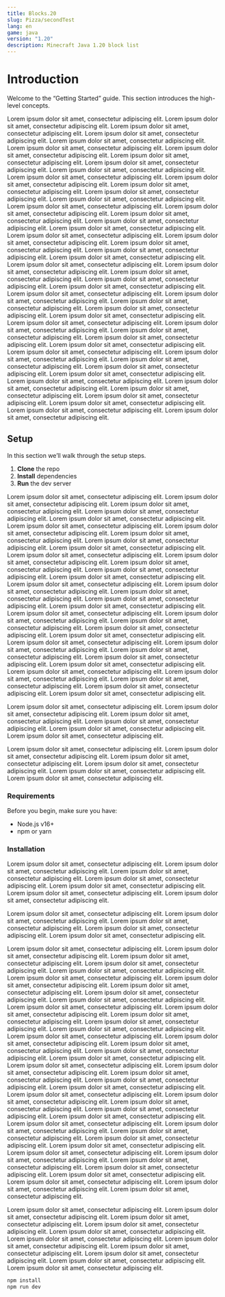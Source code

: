 ```yaml
---
title: Blocks.20
slug: Pizza/secondTest
lang: en
game: java
version: "1.20"
description: Minecraft Java 1.20 block list
---
```

# Introduction

Welcome to the “Getting Started” guide. This section introduces the high-level concepts.

Lorem ipsum dolor sit amet, consectetur adipiscing elit.
Lorem ipsum dolor sit amet, consectetur adipiscing elit.
Lorem ipsum dolor sit amet, consectetur adipiscing elit.
Lorem ipsum dolor sit amet, consectetur adipiscing elit.
Lorem ipsum dolor sit amet, consectetur adipiscing elit.
Lorem ipsum dolor sit amet, consectetur adipiscing elit.
Lorem ipsum dolor sit amet, consectetur adipiscing elit.
Lorem ipsum dolor sit amet, consectetur adipiscing elit.
Lorem ipsum dolor sit amet, consectetur adipiscing elit.
Lorem ipsum dolor sit amet, consectetur adipiscing elit.
Lorem ipsum dolor sit amet, consectetur adipiscing elit.
Lorem ipsum dolor sit amet, consectetur adipiscing elit.
Lorem ipsum dolor sit amet, consectetur adipiscing elit.
Lorem ipsum dolor sit amet, consectetur adipiscing elit.
Lorem ipsum dolor sit amet, consectetur adipiscing elit.
Lorem ipsum dolor sit amet, consectetur adipiscing elit.
Lorem ipsum dolor sit amet, consectetur adipiscing elit.
Lorem ipsum dolor sit amet, consectetur adipiscing elit.
Lorem ipsum dolor sit amet, consectetur adipiscing elit.
Lorem ipsum dolor sit amet, consectetur adipiscing elit.
Lorem ipsum dolor sit amet, consectetur adipiscing elit.
Lorem ipsum dolor sit amet, consectetur adipiscing elit.
Lorem ipsum dolor sit amet, consectetur adipiscing elit.
Lorem ipsum dolor sit amet, consectetur adipiscing elit.
Lorem ipsum dolor sit amet, consectetur adipiscing elit.
Lorem ipsum dolor sit amet, consectetur adipiscing elit.
Lorem ipsum dolor sit amet, consectetur adipiscing elit.
Lorem ipsum dolor sit amet, consectetur adipiscing elit.
Lorem ipsum dolor sit amet, consectetur adipiscing elit.
Lorem ipsum dolor sit amet, consectetur adipiscing elit.
Lorem ipsum dolor sit amet, consectetur adipiscing elit.
Lorem ipsum dolor sit amet, consectetur adipiscing elit.
Lorem ipsum dolor sit amet, consectetur adipiscing elit.
Lorem ipsum dolor sit amet, consectetur adipiscing elit.
Lorem ipsum dolor sit amet, consectetur adipiscing elit.
Lorem ipsum dolor sit amet, consectetur adipiscing elit.
Lorem ipsum dolor sit amet, consectetur adipiscing elit.
Lorem ipsum dolor sit amet, consectetur adipiscing elit.
Lorem ipsum dolor sit amet, consectetur adipiscing elit.
Lorem ipsum dolor sit amet, consectetur adipiscing elit.
Lorem ipsum dolor sit amet, consectetur adipiscing elit.
Lorem ipsum dolor sit amet, consectetur adipiscing elit.
Lorem ipsum dolor sit amet, consectetur adipiscing elit.
Lorem ipsum dolor sit amet, consectetur adipiscing elit.
Lorem ipsum dolor sit amet, consectetur adipiscing elit.
Lorem ipsum dolor sit amet, consectetur adipiscing elit.
Lorem ipsum dolor sit amet, consectetur adipiscing elit.
Lorem ipsum dolor sit amet, consectetur adipiscing elit.
Lorem ipsum dolor sit amet, consectetur adipiscing elit.
Lorem ipsum dolor sit amet, consectetur adipiscing elit.
Lorem ipsum dolor sit amet, consectetur adipiscing elit.
Lorem ipsum dolor sit amet, consectetur adipiscing elit.

## Setup

In this section we’ll walk through the setup steps.

1. **Clone** the repo  
2. **Install** dependencies  
3. **Run** the dev server  


Lorem ipsum dolor sit amet, consectetur adipiscing elit.
Lorem ipsum dolor sit amet, consectetur adipiscing elit.
Lorem ipsum dolor sit amet, consectetur adipiscing elit.
Lorem ipsum dolor sit amet, consectetur adipiscing elit.
Lorem ipsum dolor sit amet, consectetur adipiscing elit.
Lorem ipsum dolor sit amet, consectetur adipiscing elit.
Lorem ipsum dolor sit amet, consectetur adipiscing elit.
Lorem ipsum dolor sit amet, consectetur adipiscing elit.
Lorem ipsum dolor sit amet, consectetur adipiscing elit.
Lorem ipsum dolor sit amet, consectetur adipiscing elit.
Lorem ipsum dolor sit amet, consectetur adipiscing elit.
Lorem ipsum dolor sit amet, consectetur adipiscing elit.
Lorem ipsum dolor sit amet, consectetur adipiscing elit.
Lorem ipsum dolor sit amet, consectetur adipiscing elit.
Lorem ipsum dolor sit amet, consectetur adipiscing elit.
Lorem ipsum dolor sit amet, consectetur adipiscing elit.
Lorem ipsum dolor sit amet, consectetur adipiscing elit.
Lorem ipsum dolor sit amet, consectetur adipiscing elit.
Lorem ipsum dolor sit amet, consectetur adipiscing elit.
Lorem ipsum dolor sit amet, consectetur adipiscing elit.
Lorem ipsum dolor sit amet, consectetur adipiscing elit.
Lorem ipsum dolor sit amet, consectetur adipiscing elit.
Lorem ipsum dolor sit amet, consectetur adipiscing elit.
Lorem ipsum dolor sit amet, consectetur adipiscing elit.
Lorem ipsum dolor sit amet, consectetur adipiscing elit.
Lorem ipsum dolor sit amet, consectetur adipiscing elit.
Lorem ipsum dolor sit amet, consectetur adipiscing elit.
Lorem ipsum dolor sit amet, consectetur adipiscing elit.
Lorem ipsum dolor sit amet, consectetur adipiscing elit.
Lorem ipsum dolor sit amet, consectetur adipiscing elit.
Lorem ipsum dolor sit amet, consectetur adipiscing elit.
Lorem ipsum dolor sit amet, consectetur adipiscing elit.
Lorem ipsum dolor sit amet, consectetur adipiscing elit.
Lorem ipsum dolor sit amet, consectetur adipiscing elit.
Lorem ipsum dolor sit amet, consectetur adipiscing elit.

Lorem ipsum dolor sit amet, consectetur adipiscing elit.
Lorem ipsum dolor sit amet, consectetur adipiscing elit.
Lorem ipsum dolor sit amet, consectetur adipiscing elit.
Lorem ipsum dolor sit amet, consectetur adipiscing elit.
Lorem ipsum dolor sit amet, consectetur adipiscing elit.
Lorem ipsum dolor sit amet, consectetur adipiscing elit.

Lorem ipsum dolor sit amet, consectetur adipiscing elit.
Lorem ipsum dolor sit amet, consectetur adipiscing elit.
Lorem ipsum dolor sit amet, consectetur adipiscing elit.
Lorem ipsum dolor sit amet, consectetur adipiscing elit.
Lorem ipsum dolor sit amet, consectetur adipiscing elit.
Lorem ipsum dolor sit amet, consectetur adipiscing elit.


### Requirements

Before you begin, make sure you have:

- Node.js v16+  
- npm or yarn  

### Installation

Lorem ipsum dolor sit amet, consectetur adipiscing elit.
Lorem ipsum dolor sit amet, consectetur adipiscing elit.
Lorem ipsum dolor sit amet, consectetur adipiscing elit.
Lorem ipsum dolor sit amet, consectetur adipiscing elit.
Lorem ipsum dolor sit amet, consectetur adipiscing elit.
Lorem ipsum dolor sit amet, consectetur adipiscing elit.
Lorem ipsum dolor sit amet, consectetur adipiscing elit.

Lorem ipsum dolor sit amet, consectetur adipiscing elit.
Lorem ipsum dolor sit amet, consectetur adipiscing elit.
Lorem ipsum dolor sit amet, consectetur adipiscing elit.
Lorem ipsum dolor sit amet, consectetur adipiscing elit.
Lorem ipsum dolor sit amet, consectetur adipiscing elit.

Lorem ipsum dolor sit amet, consectetur adipiscing elit.
Lorem ipsum dolor sit amet, consectetur adipiscing elit.
Lorem ipsum dolor sit amet, consectetur adipiscing elit.
Lorem ipsum dolor sit amet, consectetur adipiscing elit.
Lorem ipsum dolor sit amet, consectetur adipiscing elit.
Lorem ipsum dolor sit amet, consectetur adipiscing elit.
Lorem ipsum dolor sit amet, consectetur adipiscing elit.
Lorem ipsum dolor sit amet, consectetur adipiscing elit.
Lorem ipsum dolor sit amet, consectetur adipiscing elit.
Lorem ipsum dolor sit amet, consectetur adipiscing elit.
Lorem ipsum dolor sit amet, consectetur adipiscing elit.
Lorem ipsum dolor sit amet, consectetur adipiscing elit.
Lorem ipsum dolor sit amet, consectetur adipiscing elit.
Lorem ipsum dolor sit amet, consectetur adipiscing elit.
Lorem ipsum dolor sit amet, consectetur adipiscing elit.
Lorem ipsum dolor sit amet, consectetur adipiscing elit.
Lorem ipsum dolor sit amet, consectetur adipiscing elit.
Lorem ipsum dolor sit amet, consectetur adipiscing elit.
Lorem ipsum dolor sit amet, consectetur adipiscing elit.
Lorem ipsum dolor sit amet, consectetur adipiscing elit.
Lorem ipsum dolor sit amet, consectetur adipiscing elit.
Lorem ipsum dolor sit amet, consectetur adipiscing elit.
Lorem ipsum dolor sit amet, consectetur adipiscing elit.
Lorem ipsum dolor sit amet, consectetur adipiscing elit.
Lorem ipsum dolor sit amet, consectetur adipiscing elit.
Lorem ipsum dolor sit amet, consectetur adipiscing elit.
Lorem ipsum dolor sit amet, consectetur adipiscing elit.
Lorem ipsum dolor sit amet, consectetur adipiscing elit.
Lorem ipsum dolor sit amet, consectetur adipiscing elit.
Lorem ipsum dolor sit amet, consectetur adipiscing elit.
Lorem ipsum dolor sit amet, consectetur adipiscing elit.
Lorem ipsum dolor sit amet, consectetur adipiscing elit.
Lorem ipsum dolor sit amet, consectetur adipiscing elit.
Lorem ipsum dolor sit amet, consectetur adipiscing elit.
Lorem ipsum dolor sit amet, consectetur adipiscing elit.
Lorem ipsum dolor sit amet, consectetur adipiscing elit.
Lorem ipsum dolor sit amet, consectetur adipiscing elit.
Lorem ipsum dolor sit amet, consectetur adipiscing elit.
Lorem ipsum dolor sit amet, consectetur adipiscing elit.
Lorem ipsum dolor sit amet, consectetur adipiscing elit.
Lorem ipsum dolor sit amet, consectetur adipiscing elit.
Lorem ipsum dolor sit amet, consectetur adipiscing elit.
Lorem ipsum dolor sit amet, consectetur adipiscing elit.

Lorem ipsum dolor sit amet, consectetur adipiscing elit.
Lorem ipsum dolor sit amet, consectetur adipiscing elit.
Lorem ipsum dolor sit amet, consectetur adipiscing elit.
Lorem ipsum dolor sit amet, consectetur adipiscing elit.
Lorem ipsum dolor sit amet, consectetur adipiscing elit.
Lorem ipsum dolor sit amet, consectetur adipiscing elit.
Lorem ipsum dolor sit amet, consectetur adipiscing elit.
Lorem ipsum dolor sit amet, consectetur adipiscing elit.
Lorem ipsum dolor sit amet, consectetur adipiscing elit.
Lorem ipsum dolor sit amet, consectetur adipiscing elit.
Lorem ipsum dolor sit amet, consectetur adipiscing elit.

```bash
npm install
npm run dev